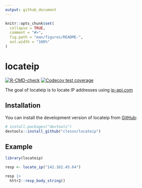 ```yaml
---
output: github_document
---
```


<!-- README.md is generated from README.Rmd. Please edit that file -->

```r
knitr::opts_chunk$set(
  collapse = TRUE,
  comment = "#>",
  fig.path = "man/figures/README-",
  out.width = "100%"
)
```

# locateip

<!-- badges: start -->
[![R-CMD-check](https://github.com/clessn/ipadress/actions/workflows/R-CMD-check.yaml/badge.svg)](https://github.com/clessn/ipadress/actions/workflows/R-CMD-check.yaml)
[![Codecov test coverage](https://codecov.io/gh/clessn/locateip/branch/main/graph/badge.svg)](https://app.codecov.io/gh/clessn/locateip?branch=main)
<!-- badges: end -->

The goal of locateip is to locate IP addresses using [ip-api.com](ip-api.com)

## Installation

You can install the development version of locateip from [GitHub](https://github.com/):

```r
# install.packages("devtools")
devtools::install_github("clessn/locateip")
```

## Example

```r
library(locateip)

resp <- locate_ip("142.162.45.64")

resp |>
  httr2::resp_body_string()
```

